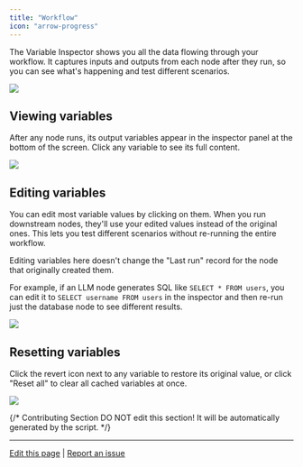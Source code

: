 ```yaml
---
title: "Workflow"
icon: "arrow-progress"
---
```


The Variable Inspector shows you all the data flowing through your workflow. It captures inputs and outputs from each node after they run, so you can see what's happening and test different scenarios.

![](https://assets-docs.dify.ai/2025/06/38f26d7339f64abfdfb6955b1c34f4ae.png)

## Viewing variables

After any node runs, its output variables appear in the inspector panel at the bottom of the screen. Click any variable to see its full content.

![](https://assets-docs.dify.ai/2025/06/94a4741c25204db5fd1281ec475093d9.png)

## Editing variables

You can edit most variable values by clicking on them. When you run downstream nodes, they'll use your edited values instead of the original ones. This lets you test different scenarios without re-running the entire workflow.

<Info>
Editing variables here doesn't change the "Last run" record for the node that originally created them.
</Info>

For example, if an LLM node generates SQL like `SELECT * FROM users`, you can edit it to `SELECT username FROM users` in the inspector and then re-run just the database node to see different results.

![](https://assets-docs.dify.ai/2025/06/fb8c49fc0c8c63866f1a9379e8752d9e.png)

## Resetting variables

Click the revert icon next to any variable to restore its original value, or click "Reset all" to clear all cached variables at once.

![](https://assets-docs.dify.ai/2025/06/b713290543a0feb95ecab65336e97483.png)

{/*
Contributing Section
DO NOT edit this section!
It will be automatically generated by the script.
*/}

---

[Edit this page](https://github.com/langgenius/dify-docs/edit/main/en/documentation/pages/debug/variable-inspect.mdx) | [Report an issue](https://github.com/langgenius/dify-docs/issues/new?template=docs.yml)

